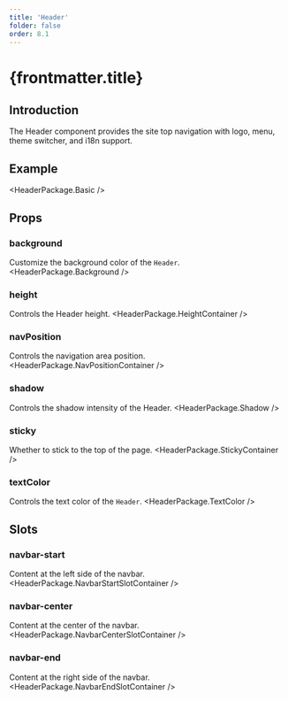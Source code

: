 ```yaml
---
title: 'Header'
folder: false
order: 8.1
---
```



# {frontmatter.title}

## Introduction
The Header component provides the site top navigation with logo, menu, theme switcher, and i18n support.

## Example
<HeaderPackage.Basic />

## Props

### background
Customize the background color of the `Header`.
<HeaderPackage.Background />

### height
Controls the Header height.
<HeaderPackage.HeightContainer />

### navPosition
Controls the navigation area position.
<HeaderPackage.NavPositionContainer />

### shadow
Controls the shadow intensity of the Header.
<HeaderPackage.Shadow />

### sticky
Whether to stick to the top of the page.
<HeaderPackage.StickyContainer />

### textColor
Controls the text color of the `Header`.
<HeaderPackage.TextColor />

## Slots

### navbar-start
Content at the left side of the navbar.
<HeaderPackage.NavbarStartSlotContainer />

### navbar-center
Content at the center of the navbar.
<HeaderPackage.NavbarCenterSlotContainer />

### navbar-end
Content at the right side of the navbar.
<HeaderPackage.NavbarEndSlotContainer />
